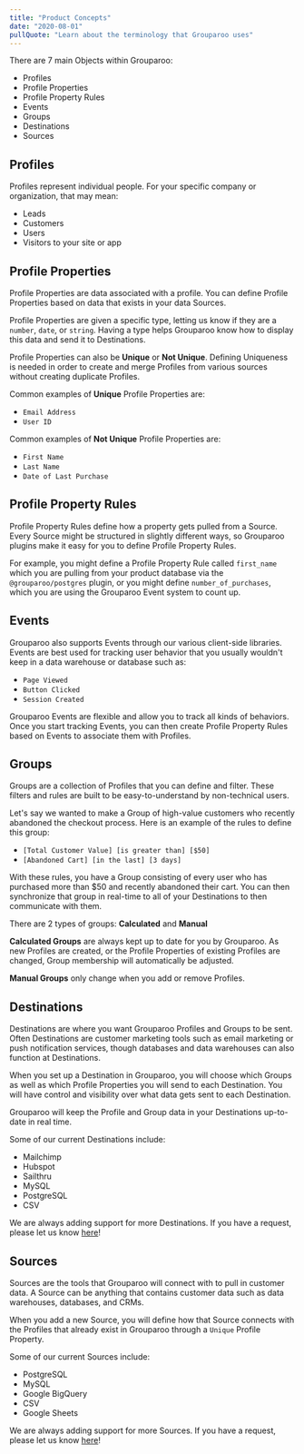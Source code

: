 ```yaml
---
title: "Product Concepts"
date: "2020-08-01"
pullQuote: "Learn about the terminology that Grouparoo uses"
---
```


There are 7 main Objects within Grouparoo:

- Profiles
- Profile Properties
- Profile Property Rules
- Events
- Groups
- Destinations
- Sources

## Profiles

Profiles represent individual people. For your specific company or organization, that may mean:

- Leads
- Customers
- Users
- Visitors to your site or app

## Profile Properties

Profile Properties are data associated with a profile. You can define Profile Properties based on data that exists in your data Sources.

Profile Properties are given a specific type, letting us know if they are a `number`, `date`, or `string`. Having a type helps Grouparoo know how to display this data and send it to Destinations.

Profile Properties can also be **Unique** or **Not Unique**. Defining Uniqueness is needed in order to create and merge Profiles from various sources without creating duplicate Profiles.

Common examples of **Unique** Profile Properties are:

- `Email Address`
- `User ID`

Common examples of **Not Unique** Profile Properties are:

- `First Name`
- `Last Name`
- `Date of Last Purchase`

## Profile Property Rules

Profile Property Rules define how a property gets pulled from a Source. Every Source might be structured in slightly different ways, so Grouparoo plugins make it easy for you to define Profile Property Rules.

For example, you might define a Profile Property Rule called `first_name` which you are pulling from your product database via the `@grouparoo/postgres` plugin, or you might define `number_of_purchases`, which you are using the Grouparoo Event system to count up.

## Events

Grouparoo also supports Events through our various client-side libraries. Events are best used for tracking user behavior that you usually wouldn't keep in a data warehouse or database such as:

- `Page Viewed`
- `Button Clicked`
- `Session Created`

Grouparoo Events are flexible and allow you to track all kinds of behaviors. Once you start tracking Events, you can then create Profile Property Rules based on Events to associate them with Profiles.

## Groups

Groups are a collection of Profiles that you can define and filter. These filters and rules are built to be easy-to-understand by non-technical users.

Let's say we wanted to make a Group of high-value customers who recently abandoned the checkout process. Here is an example of the rules to define this group:

- `[Total Customer Value] [is greater than] [$50]`
- `[Abandoned Cart] [in the last] [3 days]`

With these rules, you have a Group consisting of every user who has purchased more than \$50 and recently abandoned their cart. You can then synchronize that group in real-time to all of your Destinations to then communicate with them.

There are 2 types of groups: **Calculated** and **Manual**

**Calculated Groups** are always kept up to date for you by Grouparoo. As new Profiles are created, or the Profile Properties of existing Profiles are changed, Group membership will automatically be adjusted.

**Manual Groups** only change when you add or remove Profiles.

## Destinations

Destinations are where you want Grouparoo Profiles and Groups to be sent. Often Destinations are customer marketing tools such as email marketing or push notification services, though databases and data warehouses can also function at Destinations.

When you set up a Destination in Grouparoo, you will choose which Groups as well as which Profile Properties you will send to each Destination. You will have control and visibility over what data gets sent to each Destination.

Grouparoo will keep the Profile and Group data in your Destinations up-to-date in real time.

Some of our current Destinations include:

- Mailchimp
- Hubspot
- Sailthru
- MySQL
- PostgreSQL
- CSV

We are always adding support for more Destinations. If you have a request, please let us know [here](https://www.grouparoo.com/meet?ref=docs-product-concepts&button=destinations)!

## Sources

Sources are the tools that Grouparoo will connect with to pull in customer data. A Source can be anything that contains customer data such as data warehouses, databases, and CRMs.

When you add a new Source, you will define how that Source connects with the Profiles that already exist in Grouparoo through a `Unique` Profile Property.

Some of our current Sources include:

- PostgreSQL
- MySQL
- Google BigQuery
- CSV
- Google Sheets

We are always adding support for more Sources. If you have a request, please let us know [here](https://www.grouparoo.com/meet?ref=docs-product-comcepts&button=sources)!
